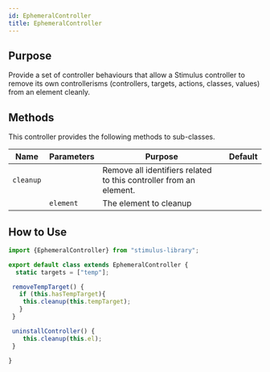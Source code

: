 ```yaml
---
id: EphemeralController
title: EphemeralController
---
```



## Purpose

Provide a set of controller behaviours that allow a Stimulus controller to remove its own controllerisms (controllers, targets, actions, classes, values) from an element cleanly.

## Methods

This controller provides the following methods to sub-classes.

| Name | Parameters | Purpose | Default |
| --- | --- | --- | --- |
| `cleanup` |  | Remove all identifiers related to this controller from an element. | |
|  | `element` | The element to cleanup | |


## How to Use

```typescript
import {EphemeralController} from "stimulus-library";

export default class extends EphemeralController {
  static targets = ["temp"];

 removeTempTarget() {
   if (this.hasTempTarget){
    this.cleanup(this.tempTarget);
   }
 }

 uninstallController() {
    this.cleanup(this.el);
 }

}
```